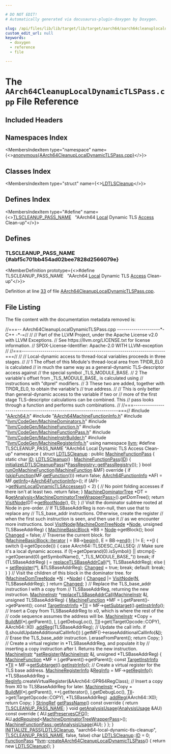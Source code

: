 ```yaml
---

# DO NOT EDIT!
# Automatically generated via docusaurus-plugin-doxygen by Doxygen.

slug: /api/files/lib/lib/target/lib/target/aarch64/aarch64cleanuplocaldynamictlspass-cpp
custom_edit_url: null
keywords:
  - doxygen
  - reference
  - file

---
```





# The `AArch64CleanupLocalDynamicTLSPass.cpp` File Reference

<DoxygenPage pluginConfig={pluginConfig}>



## Included Headers

<IncludesList>
<IncludesListItem
  filePath="AArch64.h"
  permalink="/docs/api/files/lib/lib/target/lib/target/aarch64/aarch64-h"
  isLocal="true" />
<IncludesListItem
  filePath="AArch64MachineFunctionInfo.h"
  permalink="/docs/api/files/lib/lib/target/lib/target/aarch64/aarch64machinefunctioninfo-h"
  isLocal="true" />
<IncludesListItem
  filePath="llvm/CodeGen/MachineDominators.h"
  permalink="/docs/api/files/include/include/llvm/include/llvm/codegen/machinedominators-h"
  isLocal="true" />
<IncludesListItem
  filePath="llvm/CodeGen/MachineFunction.h"
  permalink="/docs/api/files/include/include/llvm/include/llvm/codegen/machinefunction-h"
  isLocal="true" />
<IncludesListItem
  filePath="llvm/CodeGen/MachineFunctionPass.h"
  permalink="/docs/api/files/include/include/llvm/include/llvm/codegen/machinefunctionpass-h"
  isLocal="true" />
<IncludesListItem
  filePath="llvm/CodeGen/MachineInstrBuilder.h"
  permalink="/docs/api/files/include/include/llvm/include/llvm/codegen/machineinstrbuilder-h"
  isLocal="true" />
<IncludesListItem
  filePath="llvm/CodeGen/MachineRegisterInfo.h"
  permalink="/docs/api/files/include/include/llvm/include/llvm/codegen/machineregisterinfo-h"
  isLocal="true" />
</IncludesList>

## Namespaces Index

<MembersIndex>

<MembersIndexItem
  type="namespace"
  name={<><a href="/docs/api/namespaces/anonymous-aarch64cleanuplocaldynamictlspass-cpp-">anonymous&#123;AArch64CleanupLocalDynamicTLSPass.cpp&#125;</a></>}>
</MembersIndexItem>

</MembersIndex>

## Classes Index

<MembersIndex>

<MembersIndexItem
  type="struct"
  name={<><a href="/docs/api/structs/anonymous-namespace-aarch64cleanuplocaldynamictlspass-cpp-/ldtlscleanup">LDTLSCleanup</a></>}>
</MembersIndexItem>

</MembersIndex>

## Defines Index

<MembersIndex>

<MembersIndexItem
  type="#define"
  name={<><a href="#abf5c701bb454ad02bee7828d2566079e">TLSCLEANUP&#95;PASS&#95;NAME</a>&nbsp;&nbsp;&nbsp;&quot;AArch64 <a href="/docs/api/files/include/include/llvm/include/llvm/codegen/globalmergefunctions-h/#a54f7429fa5826ff9909619b76d2bf319a509820290d57f333403f490dde7316f4">Local</a> Dynamic TLS <a href="/docs/api/files/lib/lib/target/lib/target/directx/dxilresourceaccess-cpp/#adb4fa2b9065093d32736f78ea43a8c8a">Access</a> Clean-up&quot;</>}>
</MembersIndexItem>

</MembersIndex>


<SectionDefinition>

## Defines

### TLSCLEANUP&#95;PASS&#95;NAME {#abf5c701bb454ad02bee7828d2566079e}

<MemberDefinition
  prototype={<>#define TLSCLEANUP&#95;PASS&#95;NAME&nbsp;&nbsp;&nbsp;&quot;AArch64 <a href="/docs/api/files/include/include/llvm/include/llvm/codegen/globalmergefunctions-h/#a54f7429fa5826ff9909619b76d2bf319a509820290d57f333403f490dde7316f4">Local</a> Dynamic TLS <a href="/docs/api/files/lib/lib/target/lib/target/directx/dxilresourceaccess-cpp/#adb4fa2b9065093d32736f78ea43a8c8a">Access</a> Clean-up&quot;</>}>

Definition at line <a href="#l00033">33</a> of file <a href="/docs/api/files/lib/lib/target/lib/target/aarch64/aarch64cleanuplocaldynamictlspass-cpp">AArch64CleanupLocalDynamicTLSPass.cpp</a>.
</MemberDefinition>

</SectionDefinition>

## File Listing

The file content with the documentation metadata removed is:

<ProgramListing>

<Link id="l00001" /><CodeLine lineNumber="1"><span class="doxyHighlightComment">//===-- AArch64CleanupLocalDynamicTLSPass.cpp ---------------------&#42;- C++ -&#42;-=//</span></CodeLine>
<Link id="l00002" /><CodeLine lineNumber="2"><span class="doxyHighlightComment">//</span></CodeLine>
<Link id="l00003" /><CodeLine lineNumber="3"><span class="doxyHighlightComment">// Part of the LLVM Project, under the Apache License v2.0 with LLVM Exceptions.</span></CodeLine>
<Link id="l00004" /><CodeLine lineNumber="4"><span class="doxyHighlightComment">// See https://llvm.org/LICENSE.txt for license information.</span></CodeLine>
<Link id="l00005" /><CodeLine lineNumber="5"><span class="doxyHighlightComment">// SPDX-License-Identifier: Apache-2.0 WITH LLVM-exception</span></CodeLine>
<Link id="l00006" /><CodeLine lineNumber="6"><span class="doxyHighlightComment">//</span></CodeLine>
<Link id="l00007" /><CodeLine lineNumber="7"><span class="doxyHighlightComment">//===----------------------------------------------------------------------===//</span></CodeLine>
<Link id="l00008" /><CodeLine lineNumber="8"><span class="doxyHighlightComment">//</span></CodeLine>
<Link id="l00009" /><CodeLine lineNumber="9"><span class="doxyHighlightComment">// Local-dynamic access to thread-local variables proceeds in three stages.</span></CodeLine>
<Link id="l00010" /><CodeLine lineNumber="10"><span class="doxyHighlightComment">//</span></CodeLine>
<Link id="l00011" /><CodeLine lineNumber="11"><span class="doxyHighlightComment">// 1 The offset of this Module&#39;s thread-local area from TPIDR&#95;EL0 is calculated</span></CodeLine>
<Link id="l00012" /><CodeLine lineNumber="12"><span class="doxyHighlightComment">//    in much the same way as a general-dynamic TLS-descriptor access against</span></CodeLine>
<Link id="l00013" /><CodeLine lineNumber="13"><span class="doxyHighlightComment">//    the special symbol &#95;TLS&#95;MODULE&#95;BASE.</span></CodeLine>
<Link id="l00014" /><CodeLine lineNumber="14"><span class="doxyHighlightComment">// 2 The variable&#39;s offset from &#95;TLS&#95;MODULE&#95;BASE&#95; is calculated using</span></CodeLine>
<Link id="l00015" /><CodeLine lineNumber="15"><span class="doxyHighlightComment">//    instructions with &quot;dtprel&quot; modifiers.</span></CodeLine>
<Link id="l00016" /><CodeLine lineNumber="16"><span class="doxyHighlightComment">// 3 These two are added, together with TPIDR&#95;EL0, to obtain the variable&#39;s</span></CodeLine>
<Link id="l00017" /><CodeLine lineNumber="17"><span class="doxyHighlightComment">//    true address.</span></CodeLine>
<Link id="l00018" /><CodeLine lineNumber="18"><span class="doxyHighlightComment">//</span></CodeLine>
<Link id="l00019" /><CodeLine lineNumber="19"><span class="doxyHighlightComment">// This is only better than general-dynamic access to the variable if two or</span></CodeLine>
<Link id="l00020" /><CodeLine lineNumber="20"><span class="doxyHighlightComment">// more of the first stage TLS-descriptor calculations can be combined. This</span></CodeLine>
<Link id="l00021" /><CodeLine lineNumber="21"><span class="doxyHighlightComment">// pass looks through a function and performs such combinations.</span></CodeLine>
<Link id="l00022" /><CodeLine lineNumber="22"><span class="doxyHighlightComment">//</span></CodeLine>
<Link id="l00023" /><CodeLine lineNumber="23"><span class="doxyHighlightComment">//===----------------------------------------------------------------------===//</span></CodeLine>
<Link id="l00024" /><CodeLine lineNumber="24"><span class="doxyHighlightPreprocessor">#include &quot;<a href="/docs/api/files/lib/lib/target/lib/target/aarch64/aarch64-h">AArch64.h</a>&quot;</span></CodeLine>
<Link id="l00025" /><CodeLine lineNumber="25"><span class="doxyHighlightPreprocessor">#include &quot;<a href="/docs/api/files/lib/lib/target/lib/target/aarch64/aarch64machinefunctioninfo-h">AArch64MachineFunctionInfo.h</a>&quot;</span></CodeLine>
<Link id="l00026" /><CodeLine lineNumber="26"><span class="doxyHighlightPreprocessor">#include &quot;<a href="/docs/api/files/include/include/llvm/include/llvm/codegen/machinedominators-h">llvm/CodeGen/MachineDominators.h</a>&quot;</span></CodeLine>
<Link id="l00027" /><CodeLine lineNumber="27"><span class="doxyHighlightPreprocessor">#include &quot;<a href="/docs/api/files/include/include/llvm/include/llvm/codegen/machinefunction-h">llvm/CodeGen/MachineFunction.h</a>&quot;</span></CodeLine>
<Link id="l00028" /><CodeLine lineNumber="28"><span class="doxyHighlightPreprocessor">#include &quot;<a href="/docs/api/files/include/include/llvm/include/llvm/codegen/machinefunctionpass-h">llvm/CodeGen/MachineFunctionPass.h</a>&quot;</span></CodeLine>
<Link id="l00029" /><CodeLine lineNumber="29"><span class="doxyHighlightPreprocessor">#include &quot;<a href="/docs/api/files/include/include/llvm/include/llvm/codegen/machineinstrbuilder-h">llvm/CodeGen/MachineInstrBuilder.h</a>&quot;</span></CodeLine>
<Link id="l00030" /><CodeLine lineNumber="30"><span class="doxyHighlightPreprocessor">#include &quot;<a href="/docs/api/files/include/include/llvm/include/llvm/codegen/machineregisterinfo-h">llvm/CodeGen/MachineRegisterInfo.h</a>&quot;</span></CodeLine>
<Link id="l00031" /><CodeLine lineNumber="31"><span class="doxyHighlightKeyword">using namespace </span><span class="doxyHighlight"><a href="/docs/api/namespaces/llvm">llvm</a>;</span></CodeLine>
<Link id="l00032" /><CodeLine lineNumber="32"></CodeLine>
<Link id="l00033" /><CodeLine lineNumber="33" lineLink="#abf5c701bb454ad02bee7828d2566079e"><span class="doxyHighlightPreprocessor">#define TLSCLEANUP&#95;PASS&#95;NAME &quot;AArch64 Local Dynamic TLS Access Clean-up&quot;</span></CodeLine>
<Link id="l00034" /><CodeLine lineNumber="34"></CodeLine>
<Link id="l00035" /><CodeLine lineNumber="35" lineLink="/docs/api/namespaces/anonymous-aarch64cleanuplocaldynamictlspass-cpp-"><span class="doxyHighlightKeyword">namespace </span><span class="doxyHighlight">&#123;</span></CodeLine>
<Link id="l00036" /><CodeLine lineNumber="36" lineLink="/docs/api/structs/anonymous-namespace-aarch64cleanuplocaldynamictlspass-cpp-/ldtlscleanup"><span class="doxyHighlightKeyword">struct </span><span class="doxyHighlight"><a href="/docs/api/structs/anonymous-namespace-aarch64cleanuplocaldynamictlspass-cpp-/ldtlscleanup/#a17344fd5260d73805496ae43b221db29">LDTLSCleanup</a> : </span><span class="doxyHighlightKeyword">public</span><span class="doxyHighlight"> <a href="/docs/api/classes/llvm/machinefunctionpass/#a29c81d2386f4a727c6d33413807530c8">MachineFunctionPass</a> &#123;</span></CodeLine>
<Link id="l00037" /><CodeLine lineNumber="37" lineLink="/docs/api/structs/anonymous-namespace-aarch64cleanuplocaldynamictlspass-cpp-/ldtlscleanup/#af955e6226ead1928b0d0b7c9ea376a76"><span class="doxyHighlight">  </span><span class="doxyHighlightKeyword">static</span><span class="doxyHighlight"> </span><span class="doxyHighlightKeywordType">char</span><span class="doxyHighlight"> <a href="/docs/api/structs/anonymous-namespace-aarch64cleanuplocaldynamictlspass-cpp-/ldtlscleanup/#af955e6226ead1928b0d0b7c9ea376a76">ID</a>;</span></CodeLine>
<Link id="l00038" /><CodeLine lineNumber="38" lineLink="/docs/api/structs/anonymous-namespace-aarch64cleanuplocaldynamictlspass-cpp-/ldtlscleanup/#a17344fd5260d73805496ae43b221db29"><span class="doxyHighlight">  <a href="/docs/api/structs/anonymous-namespace-aarch64cleanuplocaldynamictlspass-cpp-/ldtlscleanup/#a17344fd5260d73805496ae43b221db29">LDTLSCleanup</a>() : <a href="/docs/api/classes/llvm/machinefunctionpass/#a29c81d2386f4a727c6d33413807530c8">MachineFunctionPass</a>(<a href="/docs/api/structs/anonymous-namespace-aarch64cleanuplocaldynamictlspass-cpp-/ldtlscleanup/#af955e6226ead1928b0d0b7c9ea376a76">ID</a>) &#123;</span></CodeLine>
<Link id="l00039" /><CodeLine lineNumber="39"><span class="doxyHighlight">    <a href="/docs/api/namespaces/llvm/#a05b594b58a0bc7a400c45b32ab11d1bf">initializeLDTLSCleanupPass</a>(&#42;<a href="/docs/api/classes/llvm/passregistry/#a05a729900b76c89e808c6c3094921b2f">PassRegistry::getPassRegistry</a>());</span></CodeLine>
<Link id="l00040" /><CodeLine lineNumber="40"><span class="doxyHighlight">  &#125;</span></CodeLine>
<Link id="l00041" /><CodeLine lineNumber="41"></CodeLine>
<Link id="l00042" /><CodeLine lineNumber="42" lineLink="/docs/api/structs/anonymous-namespace-aarch64cleanuplocaldynamictlspass-cpp-/ldtlscleanup/#ab7fe307733ec8e501f180b78fe879980"><span class="doxyHighlight">  </span><span class="doxyHighlightKeywordType">bool</span><span class="doxyHighlight"> <a href="/docs/api/structs/anonymous-namespace-aarch64cleanuplocaldynamictlspass-cpp-/ldtlscleanup/#ab7fe307733ec8e501f180b78fe879980">runOnMachineFunction</a>(<a href="/docs/api/classes/llvm/machinefunction">MachineFunction</a> &amp;MF)</span><span class="doxyHighlightKeyword"> override </span><span class="doxyHighlight">&#123;</span></CodeLine>
<Link id="l00043" /><CodeLine lineNumber="43"><span class="doxyHighlight">    </span><span class="doxyHighlightKeywordFlow">if</span><span class="doxyHighlight"> (<a href="/docs/api/classes/llvm/functionpass/#af9f5f511d75e16f09a5520cb9444cfa8">skipFunction</a>(MF.<a href="/docs/api/classes/llvm/machinefunction/#a977ddce262de45c645be23d951066351">getFunction</a>()))</span></CodeLine>
<Link id="l00044" /><CodeLine lineNumber="44"><span class="doxyHighlight">      </span><span class="doxyHighlightKeywordFlow">return</span><span class="doxyHighlight"> </span><span class="doxyHighlightKeyword">false</span><span class="doxyHighlight">;</span></CodeLine>
<Link id="l00045" /><CodeLine lineNumber="45"></CodeLine>
<Link id="l00046" /><CodeLine lineNumber="46"><span class="doxyHighlight">    <a href="/docs/api/classes/llvm/aarch64functioninfo">AArch64FunctionInfo</a> &#42;AFI = MF.<a href="/docs/api/classes/llvm/machinefunction/#ab7feae1932b436c8630e247166ec42b7">getInfo</a>&lt;<a href="/docs/api/classes/llvm/aarch64functioninfo">AArch64FunctionInfo</a>&gt;();</span></CodeLine>
<Link id="l00047" /><CodeLine lineNumber="47"><span class="doxyHighlight">    </span><span class="doxyHighlightKeywordFlow">if</span><span class="doxyHighlight"> (AFI-&gt;<a href="/docs/api/classes/llvm/aarch64functioninfo/#ab8613af92f6f5d07720aa5c10c7ecbed">getNumLocalDynamicTLSAccesses</a>() &lt; 2) &#123;</span></CodeLine>
<Link id="l00048" /><CodeLine lineNumber="48"><span class="doxyHighlight">      </span><span class="doxyHighlightComment">// No point folding accesses if there isn&#39;t at least two.</span></CodeLine>
<Link id="l00049" /><CodeLine lineNumber="49"><span class="doxyHighlight">      </span><span class="doxyHighlightKeywordFlow">return</span><span class="doxyHighlight"> </span><span class="doxyHighlightKeyword">false</span><span class="doxyHighlight">;</span></CodeLine>
<Link id="l00050" /><CodeLine lineNumber="50"><span class="doxyHighlight">    &#125;</span></CodeLine>
<Link id="l00051" /><CodeLine lineNumber="51"></CodeLine>
<Link id="l00052" /><CodeLine lineNumber="52"><span class="doxyHighlight">    <a href="/docs/api/classes/llvm/machinedominatortree">MachineDominatorTree</a> &#42;DT =</span></CodeLine>
<Link id="l00053" /><CodeLine lineNumber="53"><span class="doxyHighlight">        &amp;<a href="/docs/api/classes/llvm/pass/#a4863e5e463fb79955269fbf7fbf52b80">getAnalysis&lt;MachineDominatorTreeWrapperPass&gt;</a>().getDomTree();</span></CodeLine>
<Link id="l00054" /><CodeLine lineNumber="54"><span class="doxyHighlight">    </span><span class="doxyHighlightKeywordFlow">return</span><span class="doxyHighlight"> <a href="/docs/api/structs/anonymous-namespace-aarch64cleanuplocaldynamictlspass-cpp-/ldtlscleanup/#a047e1c70e1f34092b00f1c8b2d969778">VisitNode</a>(DT-&gt;<a href="/docs/api/classes/llvm/dominatortreebase/#a1dfeebf79b630b7c859bdbfd58a09c03">getRootNode</a>(), 0);</span></CodeLine>
<Link id="l00055" /><CodeLine lineNumber="55"><span class="doxyHighlight">  &#125;</span></CodeLine>
<Link id="l00056" /><CodeLine lineNumber="56"></CodeLine>
<Link id="l00057" /><CodeLine lineNumber="57"><span class="doxyHighlight">  </span><span class="doxyHighlightComment">// Visit the dominator subtree rooted at Node in pre-order.</span></CodeLine>
<Link id="l00058" /><CodeLine lineNumber="58"><span class="doxyHighlight">  </span><span class="doxyHighlightComment">// If TLSBaseAddrReg is non-null, then use that to replace any</span></CodeLine>
<Link id="l00059" /><CodeLine lineNumber="59"><span class="doxyHighlight">  </span><span class="doxyHighlightComment">// TLS&#95;base&#95;addr instructions. Otherwise, create the register</span></CodeLine>
<Link id="l00060" /><CodeLine lineNumber="60"><span class="doxyHighlight">  </span><span class="doxyHighlightComment">// when the first such instruction is seen, and then use it</span></CodeLine>
<Link id="l00061" /><CodeLine lineNumber="61"><span class="doxyHighlight">  </span><span class="doxyHighlightComment">// as we encounter more instructions.</span></CodeLine>
<Link id="l00062" /><CodeLine lineNumber="62" lineLink="/docs/api/structs/anonymous-namespace-aarch64cleanuplocaldynamictlspass-cpp-/ldtlscleanup/#a047e1c70e1f34092b00f1c8b2d969778"><span class="doxyHighlight">  </span><span class="doxyHighlightKeywordType">bool</span><span class="doxyHighlight"> <a href="/docs/api/structs/anonymous-namespace-aarch64cleanuplocaldynamictlspass-cpp-/ldtlscleanup/#a047e1c70e1f34092b00f1c8b2d969778">VisitNode</a>(<a href="/docs/api/namespaces/llvm/#a94b65b831ad8756f7d3a029a1e599f75">MachineDomTreeNode</a> &#42;<a href="/docs/api/classes/node">Node</a>, </span><span class="doxyHighlightKeywordType">unsigned</span><span class="doxyHighlight"> TLSBaseAddrReg) &#123;</span></CodeLine>
<Link id="l00063" /><CodeLine lineNumber="63"><span class="doxyHighlight">    <a href="/docs/api/classes/llvm/machinebasicblock">MachineBasicBlock</a> &#42;BB = <a href="/docs/api/classes/node">Node</a>-&gt;getBlock();</span></CodeLine>
<Link id="l00064" /><CodeLine lineNumber="64"><span class="doxyHighlight">    </span><span class="doxyHighlightKeywordType">bool</span><span class="doxyHighlight"> <a href="/docs/api/groups/arcopt/#gaa57b1a4e6a1c79233913139635169cf1">Changed</a> = </span><span class="doxyHighlightKeyword">false</span><span class="doxyHighlight">;</span></CodeLine>
<Link id="l00065" /><CodeLine lineNumber="65"></CodeLine>
<Link id="l00066" /><CodeLine lineNumber="66"><span class="doxyHighlight">    </span><span class="doxyHighlightComment">// Traverse the current block.</span></CodeLine>
<Link id="l00067" /><CodeLine lineNumber="67"><span class="doxyHighlight">    </span><span class="doxyHighlightKeywordFlow">for</span><span class="doxyHighlight"> (<a href="/docs/api/classes/llvm/machinebasicblock/#ae34c996b58df9b9ce6695a0c8b70c533">MachineBasicBlock::iterator</a> <a href="/docs/api/files/lib/lib/support/md5-cpp/#ac0eafdc9ee161b71e7af98af736952fd">I</a> = BB-&gt;<a href="/docs/api/classes/llvm/machinebasicblock/#ab2d91e7bec944efcbc39d8e30644f111">begin</a>(), E = BB-&gt;<a href="/docs/api/classes/llvm/machinebasicblock/#acbc921830578e2741be6549db716c0ce">end</a>(); <a href="/docs/api/files/lib/lib/support/md5-cpp/#ac0eafdc9ee161b71e7af98af736952fd">I</a> != E;</span></CodeLine>
<Link id="l00068" /><CodeLine lineNumber="68"><span class="doxyHighlight">         ++<a href="/docs/api/files/lib/lib/support/md5-cpp/#ac0eafdc9ee161b71e7af98af736952fd">I</a>) &#123;</span></CodeLine>
<Link id="l00069" /><CodeLine lineNumber="69"><span class="doxyHighlight">      </span><span class="doxyHighlightKeywordFlow">switch</span><span class="doxyHighlight"> (<a href="/docs/api/files/lib/lib/support/md5-cpp/#ac0eafdc9ee161b71e7af98af736952fd">I</a>-&gt;getOpcode()) &#123;</span></CodeLine>
<Link id="l00070" /><CodeLine lineNumber="70"><span class="doxyHighlight">      </span><span class="doxyHighlightKeywordFlow">case</span><span class="doxyHighlight"> AArch64::TLSDESC&#95;CALLSEQ:</span></CodeLine>
<Link id="l00071" /><CodeLine lineNumber="71"><span class="doxyHighlight">        </span><span class="doxyHighlightComment">// Make sure it&#39;s a local dynamic access.</span></CodeLine>
<Link id="l00072" /><CodeLine lineNumber="72"><span class="doxyHighlight">        </span><span class="doxyHighlightKeywordFlow">if</span><span class="doxyHighlight"> (!<a href="/docs/api/files/lib/lib/support/md5-cpp/#ac0eafdc9ee161b71e7af98af736952fd">I</a>-&gt;getOperand(0).isSymbol() ||</span></CodeLine>
<Link id="l00073" /><CodeLine lineNumber="73"><span class="doxyHighlight">            strcmp(<a href="/docs/api/files/lib/lib/support/md5-cpp/#ac0eafdc9ee161b71e7af98af736952fd">I</a>-&gt;getOperand(0).getSymbolName(), </span><span class="doxyHighlightStringLiteral">&quot;&#95;TLS&#95;MODULE&#95;BASE&#95;&quot;</span><span class="doxyHighlight">))</span></CodeLine>
<Link id="l00074" /><CodeLine lineNumber="74"><span class="doxyHighlight">          </span><span class="doxyHighlightKeywordFlow">break</span><span class="doxyHighlight">;</span></CodeLine>
<Link id="l00075" /><CodeLine lineNumber="75"></CodeLine>
<Link id="l00076" /><CodeLine lineNumber="76"><span class="doxyHighlight">        </span><span class="doxyHighlightKeywordFlow">if</span><span class="doxyHighlight"> (TLSBaseAddrReg)</span></CodeLine>
<Link id="l00077" /><CodeLine lineNumber="77"><span class="doxyHighlight">          <a href="/docs/api/files/lib/lib/support/md5-cpp/#ac0eafdc9ee161b71e7af98af736952fd">I</a> = <a href="/docs/api/structs/anonymous-namespace-aarch64cleanuplocaldynamictlspass-cpp-/ldtlscleanup/#aa83e2f2005213b888f0f3aa096ad086e">replaceTLSBaseAddrCall</a>(&#42;<a href="/docs/api/files/lib/lib/support/md5-cpp/#ac0eafdc9ee161b71e7af98af736952fd">I</a>, TLSBaseAddrReg);</span></CodeLine>
<Link id="l00078" /><CodeLine lineNumber="78"><span class="doxyHighlight">        </span><span class="doxyHighlightKeywordFlow">else</span></CodeLine>
<Link id="l00079" /><CodeLine lineNumber="79"><span class="doxyHighlight">          <a href="/docs/api/files/lib/lib/support/md5-cpp/#ac0eafdc9ee161b71e7af98af736952fd">I</a> = <a href="/docs/api/structs/anonymous-namespace-aarch64cleanuplocaldynamictlspass-cpp-/ldtlscleanup/#ae3b597ed71cdeef406aed84ce2e04f52">setRegister</a>(&#42;<a href="/docs/api/files/lib/lib/support/md5-cpp/#ac0eafdc9ee161b71e7af98af736952fd">I</a>, &amp;TLSBaseAddrReg);</span></CodeLine>
<Link id="l00080" /><CodeLine lineNumber="80"><span class="doxyHighlight">        <a href="/docs/api/groups/arcopt/#gaa57b1a4e6a1c79233913139635169cf1">Changed</a> = </span><span class="doxyHighlightKeyword">true</span><span class="doxyHighlight">;</span></CodeLine>
<Link id="l00081" /><CodeLine lineNumber="81"><span class="doxyHighlight">        </span><span class="doxyHighlightKeywordFlow">break</span><span class="doxyHighlight">;</span></CodeLine>
<Link id="l00082" /><CodeLine lineNumber="82"><span class="doxyHighlight">      </span><span class="doxyHighlightKeywordFlow">default</span><span class="doxyHighlight">:</span></CodeLine>
<Link id="l00083" /><CodeLine lineNumber="83"><span class="doxyHighlight">        </span><span class="doxyHighlightKeywordFlow">break</span><span class="doxyHighlight">;</span></CodeLine>
<Link id="l00084" /><CodeLine lineNumber="84"><span class="doxyHighlight">      &#125;</span></CodeLine>
<Link id="l00085" /><CodeLine lineNumber="85"><span class="doxyHighlight">    &#125;</span></CodeLine>
<Link id="l00086" /><CodeLine lineNumber="86"></CodeLine>
<Link id="l00087" /><CodeLine lineNumber="87"><span class="doxyHighlight">    </span><span class="doxyHighlightComment">// Visit the children of this block in the dominator tree.</span></CodeLine>
<Link id="l00088" /><CodeLine lineNumber="88"><span class="doxyHighlight">    </span><span class="doxyHighlightKeywordFlow">for</span><span class="doxyHighlight"> (<a href="/docs/api/namespaces/llvm/#a94b65b831ad8756f7d3a029a1e599f75">MachineDomTreeNode</a> &#42;<a href="/docs/api/files/lib/lib/support/regcomp-c/#a0240ac851181b84ac374872dc5434ee4">N</a> : &#42;<a href="/docs/api/classes/node">Node</a>) &#123;</span></CodeLine>
<Link id="l00089" /><CodeLine lineNumber="89"><span class="doxyHighlight">      <a href="/docs/api/groups/arcopt/#gaa57b1a4e6a1c79233913139635169cf1">Changed</a> |= <a href="/docs/api/structs/anonymous-namespace-aarch64cleanuplocaldynamictlspass-cpp-/ldtlscleanup/#a047e1c70e1f34092b00f1c8b2d969778">VisitNode</a>(<a href="/docs/api/files/lib/lib/support/regcomp-c/#a0240ac851181b84ac374872dc5434ee4">N</a>, TLSBaseAddrReg);</span></CodeLine>
<Link id="l00090" /><CodeLine lineNumber="90"><span class="doxyHighlight">    &#125;</span></CodeLine>
<Link id="l00091" /><CodeLine lineNumber="91"></CodeLine>
<Link id="l00092" /><CodeLine lineNumber="92"><span class="doxyHighlight">    </span><span class="doxyHighlightKeywordFlow">return</span><span class="doxyHighlight"> <a href="/docs/api/groups/arcopt/#gaa57b1a4e6a1c79233913139635169cf1">Changed</a>;</span></CodeLine>
<Link id="l00093" /><CodeLine lineNumber="93"><span class="doxyHighlight">  &#125;</span></CodeLine>
<Link id="l00094" /><CodeLine lineNumber="94"></CodeLine>
<Link id="l00095" /><CodeLine lineNumber="95"><span class="doxyHighlight">  </span><span class="doxyHighlightComment">// Replace the TLS&#95;base&#95;addr instruction I with a copy from</span></CodeLine>
<Link id="l00096" /><CodeLine lineNumber="96"><span class="doxyHighlight">  </span><span class="doxyHighlightComment">// TLSBaseAddrReg, returning the new instruction.</span></CodeLine>
<Link id="l00097" /><CodeLine lineNumber="97" lineLink="/docs/api/structs/anonymous-namespace-aarch64cleanuplocaldynamictlspass-cpp-/ldtlscleanup/#aa83e2f2005213b888f0f3aa096ad086e"><span class="doxyHighlight">  <a href="/docs/api/classes/llvm/machineinstr">MachineInstr</a> &#42;<a href="/docs/api/structs/anonymous-namespace-aarch64cleanuplocaldynamictlspass-cpp-/ldtlscleanup/#aa83e2f2005213b888f0f3aa096ad086e">replaceTLSBaseAddrCall</a>(<a href="/docs/api/classes/llvm/machineinstr">MachineInstr</a> &amp;<a href="/docs/api/files/lib/lib/support/md5-cpp/#ac0eafdc9ee161b71e7af98af736952fd">I</a>,</span></CodeLine>
<Link id="l00098" /><CodeLine lineNumber="98"><span class="doxyHighlight">                                       </span><span class="doxyHighlightKeywordType">unsigned</span><span class="doxyHighlight"> TLSBaseAddrReg) &#123;</span></CodeLine>
<Link id="l00099" /><CodeLine lineNumber="99"><span class="doxyHighlight">    <a href="/docs/api/classes/llvm/machinefunction">MachineFunction</a> &#42;MF = <a href="/docs/api/files/lib/lib/support/md5-cpp/#ac0eafdc9ee161b71e7af98af736952fd">I</a>.getParent()-&gt;getParent();</span></CodeLine>
<Link id="l00100" /><CodeLine lineNumber="100"><span class="doxyHighlight">    </span><span class="doxyHighlightKeyword">const</span><span class="doxyHighlight"> <a href="/docs/api/classes/llvm/targetinstrinfo">TargetInstrInfo</a> &#42;<a href="/docs/api/files/lib/lib/target/lib/target/hexagon/hexagoncopytocombine-cpp/#a1d40004718218dbdf06b496766299101">TII</a> = MF-&gt;<a href="/docs/api/classes/llvm/machinefunction/#a3825368aca2bc1550d173660df4da6a6">getSubtarget</a>().<a href="/docs/api/classes/llvm/targetsubtargetinfo/#acd858ed72f11db9444617740c3622608">getInstrInfo</a>();</span></CodeLine>
<Link id="l00101" /><CodeLine lineNumber="101"></CodeLine>
<Link id="l00102" /><CodeLine lineNumber="102"><span class="doxyHighlight">    </span><span class="doxyHighlightComment">// Insert a Copy from TLSBaseAddrReg to x0, which is where the rest of the</span></CodeLine>
<Link id="l00103" /><CodeLine lineNumber="103"><span class="doxyHighlight">    </span><span class="doxyHighlightComment">// code sequence assumes the address will be.</span></CodeLine>
<Link id="l00104" /><CodeLine lineNumber="104"><span class="doxyHighlight">    <a href="/docs/api/classes/llvm/machineinstr">MachineInstr</a> &#42;Copy = <a href="/docs/api/namespaces/llvm/#a17e04afcf0c5efeb0eb6a9a45287b5e4">BuildMI</a>(&#42;<a href="/docs/api/files/lib/lib/support/md5-cpp/#ac0eafdc9ee161b71e7af98af736952fd">I</a>.getParent(), <a href="/docs/api/files/lib/lib/support/md5-cpp/#ac0eafdc9ee161b71e7af98af736952fd">I</a>, <a href="/docs/api/files/lib/lib/support/md5-cpp/#ac0eafdc9ee161b71e7af98af736952fd">I</a>.getDebugLoc(),</span></CodeLine>
<Link id="l00105" /><CodeLine lineNumber="105"><span class="doxyHighlight">                                 <a href="/docs/api/files/lib/lib/target/lib/target/hexagon/hexagoncopytocombine-cpp/#a1d40004718218dbdf06b496766299101">TII</a>-&gt;get(TargetOpcode::COPY), AArch64::X0)</span></CodeLine>
<Link id="l00106" /><CodeLine lineNumber="106"><span class="doxyHighlight">                             .<a href="/docs/api/classes/llvm/machineinstrbuilder/#a927857fc69e4b4f0cde307f86f180df5">addReg</a>(TLSBaseAddrReg);</span></CodeLine>
<Link id="l00107" /><CodeLine lineNumber="107"></CodeLine>
<Link id="l00108" /><CodeLine lineNumber="108"><span class="doxyHighlight">    </span><span class="doxyHighlightComment">// Update the call info.</span></CodeLine>
<Link id="l00109" /><CodeLine lineNumber="109"><span class="doxyHighlight">    </span><span class="doxyHighlightKeywordFlow">if</span><span class="doxyHighlight"> (<a href="/docs/api/files/lib/lib/support/md5-cpp/#ac0eafdc9ee161b71e7af98af736952fd">I</a>.shouldUpdateAdditionalCallInfo())</span></CodeLine>
<Link id="l00110" /><CodeLine lineNumber="110"><span class="doxyHighlight">      <a href="/docs/api/files/lib/lib/support/md5-cpp/#ac0eafdc9ee161b71e7af98af736952fd">I</a>.getMF()-&gt;eraseAdditionalCallInfo(&amp;<a href="/docs/api/files/lib/lib/support/md5-cpp/#ac0eafdc9ee161b71e7af98af736952fd">I</a>);</span></CodeLine>
<Link id="l00111" /><CodeLine lineNumber="111"></CodeLine>
<Link id="l00112" /><CodeLine lineNumber="112"><span class="doxyHighlight">    </span><span class="doxyHighlightComment">// Erase the TLS&#95;base&#95;addr instruction.</span></CodeLine>
<Link id="l00113" /><CodeLine lineNumber="113"><span class="doxyHighlight">    <a href="/docs/api/files/lib/lib/support/md5-cpp/#ac0eafdc9ee161b71e7af98af736952fd">I</a>.eraseFromParent();</span></CodeLine>
<Link id="l00114" /><CodeLine lineNumber="114"></CodeLine>
<Link id="l00115" /><CodeLine lineNumber="115"><span class="doxyHighlight">    </span><span class="doxyHighlightKeywordFlow">return</span><span class="doxyHighlight"> Copy;</span></CodeLine>
<Link id="l00116" /><CodeLine lineNumber="116"><span class="doxyHighlight">  &#125;</span></CodeLine>
<Link id="l00117" /><CodeLine lineNumber="117"></CodeLine>
<Link id="l00118" /><CodeLine lineNumber="118"><span class="doxyHighlight">  </span><span class="doxyHighlightComment">// Create a virtual register in &#42;TLSBaseAddrReg, and populate it by</span></CodeLine>
<Link id="l00119" /><CodeLine lineNumber="119"><span class="doxyHighlight">  </span><span class="doxyHighlightComment">// inserting a copy instruction after I. Returns the new instruction.</span></CodeLine>
<Link id="l00120" /><CodeLine lineNumber="120" lineLink="/docs/api/structs/anonymous-namespace-aarch64cleanuplocaldynamictlspass-cpp-/ldtlscleanup/#ae3b597ed71cdeef406aed84ce2e04f52"><span class="doxyHighlight">  <a href="/docs/api/classes/llvm/machineinstr">MachineInstr</a> &#42;<a href="/docs/api/structs/anonymous-namespace-aarch64cleanuplocaldynamictlspass-cpp-/ldtlscleanup/#ae3b597ed71cdeef406aed84ce2e04f52">setRegister</a>(<a href="/docs/api/classes/llvm/machineinstr">MachineInstr</a> &amp;<a href="/docs/api/files/lib/lib/support/md5-cpp/#ac0eafdc9ee161b71e7af98af736952fd">I</a>, </span><span class="doxyHighlightKeywordType">unsigned</span><span class="doxyHighlight"> &#42;TLSBaseAddrReg) &#123;</span></CodeLine>
<Link id="l00121" /><CodeLine lineNumber="121"><span class="doxyHighlight">    <a href="/docs/api/classes/llvm/machinefunction">MachineFunction</a> &#42;MF = <a href="/docs/api/files/lib/lib/support/md5-cpp/#ac0eafdc9ee161b71e7af98af736952fd">I</a>.getParent()-&gt;getParent();</span></CodeLine>
<Link id="l00122" /><CodeLine lineNumber="122"><span class="doxyHighlight">    </span><span class="doxyHighlightKeyword">const</span><span class="doxyHighlight"> <a href="/docs/api/classes/llvm/targetinstrinfo">TargetInstrInfo</a> &#42;<a href="/docs/api/files/lib/lib/target/lib/target/hexagon/hexagoncopytocombine-cpp/#a1d40004718218dbdf06b496766299101">TII</a> = MF-&gt;<a href="/docs/api/classes/llvm/machinefunction/#a3825368aca2bc1550d173660df4da6a6">getSubtarget</a>().<a href="/docs/api/classes/llvm/targetsubtargetinfo/#acd858ed72f11db9444617740c3622608">getInstrInfo</a>();</span></CodeLine>
<Link id="l00123" /><CodeLine lineNumber="123"></CodeLine>
<Link id="l00124" /><CodeLine lineNumber="124"><span class="doxyHighlight">    </span><span class="doxyHighlightComment">// Create a virtual register for the TLS base address.</span></CodeLine>
<Link id="l00125" /><CodeLine lineNumber="125"><span class="doxyHighlight">    <a href="/docs/api/classes/llvm/machineregisterinfo">MachineRegisterInfo</a> &amp;<a href="/docs/api/structs/reginfo">RegInfo</a> = MF-&gt;<a href="/docs/api/classes/llvm/machinefunction/#a810234b6b3d223b7c74a4253fcc5ea5e">getRegInfo</a>();</span></CodeLine>
<Link id="l00126" /><CodeLine lineNumber="126"><span class="doxyHighlight">    &#42;TLSBaseAddrReg = <a href="/docs/api/structs/reginfo">RegInfo</a>.createVirtualRegister(&amp;AArch64::GPR64RegClass);</span></CodeLine>
<Link id="l00127" /><CodeLine lineNumber="127"></CodeLine>
<Link id="l00128" /><CodeLine lineNumber="128"><span class="doxyHighlight">    </span><span class="doxyHighlightComment">// Insert a copy from X0 to TLSBaseAddrReg for later.</span></CodeLine>
<Link id="l00129" /><CodeLine lineNumber="129"><span class="doxyHighlight">    <a href="/docs/api/classes/llvm/machineinstr">MachineInstr</a> &#42;Copy =</span></CodeLine>
<Link id="l00130" /><CodeLine lineNumber="130"><span class="doxyHighlight">        <a href="/docs/api/namespaces/llvm/#a17e04afcf0c5efeb0eb6a9a45287b5e4">BuildMI</a>(&#42;<a href="/docs/api/files/lib/lib/support/md5-cpp/#ac0eafdc9ee161b71e7af98af736952fd">I</a>.getParent(), ++<a href="/docs/api/files/lib/lib/support/md5-cpp/#ac0eafdc9ee161b71e7af98af736952fd">I</a>.getIterator(), <a href="/docs/api/files/lib/lib/support/md5-cpp/#ac0eafdc9ee161b71e7af98af736952fd">I</a>.getDebugLoc(),</span></CodeLine>
<Link id="l00131" /><CodeLine lineNumber="131"><span class="doxyHighlight">                <a href="/docs/api/files/lib/lib/target/lib/target/hexagon/hexagoncopytocombine-cpp/#a1d40004718218dbdf06b496766299101">TII</a>-&gt;get(TargetOpcode::COPY), &#42;TLSBaseAddrReg)</span></CodeLine>
<Link id="l00132" /><CodeLine lineNumber="132"><span class="doxyHighlight">            .<a href="/docs/api/classes/llvm/machineinstrbuilder/#a927857fc69e4b4f0cde307f86f180df5">addReg</a>(AArch64::X0);</span></CodeLine>
<Link id="l00133" /><CodeLine lineNumber="133"></CodeLine>
<Link id="l00134" /><CodeLine lineNumber="134"><span class="doxyHighlight">    </span><span class="doxyHighlightKeywordFlow">return</span><span class="doxyHighlight"> Copy;</span></CodeLine>
<Link id="l00135" /><CodeLine lineNumber="135"><span class="doxyHighlight">  &#125;</span></CodeLine>
<Link id="l00136" /><CodeLine lineNumber="136"></CodeLine>
<Link id="l00137" /><CodeLine lineNumber="137" lineLink="/docs/api/structs/anonymous-namespace-aarch64cleanuplocaldynamictlspass-cpp-/ldtlscleanup/#a82ea8b609ee1fb79c40fef7cb1017455"><span class="doxyHighlight">  <a href="/docs/api/classes/llvm/stringref">StringRef</a> <a href="/docs/api/structs/anonymous-namespace-aarch64cleanuplocaldynamictlspass-cpp-/ldtlscleanup/#a82ea8b609ee1fb79c40fef7cb1017455">getPassName</a>()</span><span class="doxyHighlightKeyword"> const override </span><span class="doxyHighlight">&#123; </span><span class="doxyHighlightKeywordFlow">return</span><span class="doxyHighlight"> <a href="#abf5c701bb454ad02bee7828d2566079e">TLSCLEANUP&#95;PASS&#95;NAME</a>; &#125;</span></CodeLine>
<Link id="l00138" /><CodeLine lineNumber="138"></CodeLine>
<Link id="l00139" /><CodeLine lineNumber="139" lineLink="/docs/api/structs/anonymous-namespace-aarch64cleanuplocaldynamictlspass-cpp-/ldtlscleanup/#a1c8bf8f7dabac34ad685f706dcdf4d68"><span class="doxyHighlight">  </span><span class="doxyHighlightKeywordType">void</span><span class="doxyHighlight"> <a href="/docs/api/structs/anonymous-namespace-aarch64cleanuplocaldynamictlspass-cpp-/ldtlscleanup/#a1c8bf8f7dabac34ad685f706dcdf4d68">getAnalysisUsage</a>(<a href="/docs/api/classes/llvm/analysisusage">AnalysisUsage</a> &amp;AU)</span><span class="doxyHighlightKeyword"> const override </span><span class="doxyHighlight">&#123;</span></CodeLine>
<Link id="l00140" /><CodeLine lineNumber="140"><span class="doxyHighlight">    AU.<a href="/docs/api/classes/llvm/analysisusage/#af11a6ebf7ab3c388234cb6d5378439a3">setPreservesCFG</a>();</span></CodeLine>
<Link id="l00141" /><CodeLine lineNumber="141"><span class="doxyHighlight">    AU.<a href="/docs/api/classes/llvm/analysisusage/#ae0adcccca08fb686c9ce00f9397b660c">addRequired</a>&lt;<a href="/docs/api/classes/llvm/machinedominatortreewrapperpass">MachineDominatorTreeWrapperPass</a>&gt;();</span></CodeLine>
<Link id="l00142" /><CodeLine lineNumber="142"><span class="doxyHighlight">    <a href="/docs/api/classes/llvm/machinefunctionpass/#a864fd57b4304ef933b3281d0ef85a88e">MachineFunctionPass::getAnalysisUsage</a>(AU);</span></CodeLine>
<Link id="l00143" /><CodeLine lineNumber="143"><span class="doxyHighlight">  &#125;</span></CodeLine>
<Link id="l00144" /><CodeLine lineNumber="144"><span class="doxyHighlight">&#125;;</span></CodeLine>
<Link id="l00145" /><CodeLine lineNumber="145"><span class="doxyHighlight">&#125;</span></CodeLine>
<Link id="l00146" /><CodeLine lineNumber="146"></CodeLine>
<Link id="l00147" /><CodeLine lineNumber="147"><span class="doxyHighlight"><a href="/docs/api/files/include/include/llvm/passsupport-h/#af807c9595d50b45c0008924c4679c85c">INITIALIZE&#95;PASS</a>(<a href="/docs/api/structs/anonymous-namespace-aarch64cleanuplocaldynamictlspass-cpp-/ldtlscleanup/#a17344fd5260d73805496ae43b221db29">LDTLSCleanup</a>, </span><span class="doxyHighlightStringLiteral">&quot;aarch64-local-dynamic-tls-cleanup&quot;</span><span class="doxyHighlight">,</span></CodeLine>
<Link id="l00148" /><CodeLine lineNumber="148"><span class="doxyHighlight">                <a href="#abf5c701bb454ad02bee7828d2566079e">TLSCLEANUP&#95;PASS&#95;NAME</a>, </span><span class="doxyHighlightKeyword">false</span><span class="doxyHighlight">, </span><span class="doxyHighlightKeyword">false</span><span class="doxyHighlight">)</span></CodeLine>
<Link id="l00149" /><CodeLine lineNumber="149"></CodeLine>
<Link id="l00150" /><CodeLine lineNumber="150"><span class="doxyHighlight">char <a href="/docs/api/structs/anonymous-namespace-aarch64cleanuplocaldynamictlspass-cpp-/ldtlscleanup/#a17344fd5260d73805496ae43b221db29">LDTLSCleanup</a>::<a href="/docs/api/namespaces/llvm/callingconv/#abdf8cf606905c10634e831390981b0ed">ID</a> = 0;</span></CodeLine>
<Link id="l00151" /><CodeLine lineNumber="151"><span class="doxyHighlight"><a href="/docs/api/classes/llvm/functionpass">FunctionPass</a> &#42;<a href="/docs/api/namespaces/llvm">llvm</a>::<a href="/docs/api/namespaces/llvm/#ae06bef0a024f9e90bce34b007a41b9df">createAArch64CleanupLocalDynamicTLSPass</a>() &#123;</span></CodeLine>
<Link id="l00152" /><CodeLine lineNumber="152"><span class="doxyHighlight">  </span><span class="doxyHighlightKeywordFlow">return</span><span class="doxyHighlight"> </span><span class="doxyHighlightKeyword">new</span><span class="doxyHighlight"> <a href="/docs/api/structs/anonymous-namespace-aarch64cleanuplocaldynamictlspass-cpp-/ldtlscleanup/#a17344fd5260d73805496ae43b221db29">LDTLSCleanup</a>();</span></CodeLine>
<Link id="l00153" /><CodeLine lineNumber="153"><span class="doxyHighlight">&#125;</span></CodeLine>

</ProgramListing>


</DoxygenPage>
